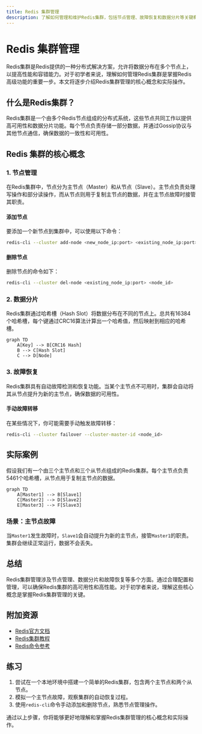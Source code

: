 ```yaml
---
title: Redis 集群管理
description: 了解如何管理和维护Redis集群，包括节点管理、故障恢复和数据分片等关键概念。
---
```


# Redis 集群管理

Redis集群是Redis提供的一种分布式解决方案，允许将数据分布在多个节点上，以提高性能和容错能力。对于初学者来说，理解如何管理Redis集群是掌握Redis高级功能的重要一步。本文将逐步介绍Redis集群管理的核心概念和实际操作。

## 什么是Redis集群？

Redis集群是一个由多个Redis节点组成的分布式系统，这些节点共同工作以提供高可用性和数据分片功能。每个节点负责存储一部分数据，并通过Gossip协议与其他节点通信，确保数据的一致性和可用性。

## Redis 集群的核心概念

### 1. 节点管理

在Redis集群中，节点分为主节点（Master）和从节点（Slave）。主节点负责处理写操作和部分读操作，而从节点则用于复制主节点的数据，并在主节点故障时接管其职责。

#### 添加节点

要添加一个新节点到集群中，可以使用以下命令：

```bash
redis-cli --cluster add-node <new_node_ip:port> <existing_node_ip:port>
```

#### 删除节点

删除节点的命令如下：

```bash
redis-cli --cluster del-node <existing_node_ip:port> <node_id>
```

### 2. 数据分片

Redis集群通过哈希槽（Hash Slot）将数据分布在不同的节点上。总共有16384个哈希槽，每个键通过CRC16算法计算出一个哈希值，然后映射到相应的哈希槽。

```mermaid
graph TD
    A[Key] --> B[CRC16 Hash]
    B --> C[Hash Slot]
    C --> D[Node]
```

### 3. 故障恢复

Redis集群具有自动故障检测和恢复功能。当某个主节点不可用时，集群会自动将其从节点提升为新的主节点，确保数据的可用性。

#### 手动故障转移

在某些情况下，你可能需要手动触发故障转移：

```bash
redis-cli --cluster failover --cluster-master-id <node_id>
```

## 实际案例

假设我们有一个由三个主节点和三个从节点组成的Redis集群。每个主节点负责5461个哈希槽，从节点用于复制主节点的数据。

```mermaid
graph TD
    A[Master1] --> B[Slave1]
    C[Master2] --> D[Slave2]
    E[Master3] --> F[Slave3]
```

### 场景：主节点故障

当`Master1`发生故障时，`Slave1`会自动提升为新的主节点，接管`Master1`的职责。集群会继续正常运行，数据不会丢失。

## 总结

Redis集群管理涉及节点管理、数据分片和故障恢复等多个方面。通过合理配置和管理，可以确保Redis集群的高可用性和高性能。对于初学者来说，理解这些核心概念是掌握Redis集群管理的关键。

## 附加资源

- [Redis官方文档](https://redis.io/documentation)
- [Redis集群教程](https://redis.io/topics/cluster-tutorial)
- [Redis命令参考](https://redis.io/commands)

## 练习

1. 尝试在一个本地环境中搭建一个简单的Redis集群，包含两个主节点和两个从节点。
2. 模拟一个主节点故障，观察集群的自动恢复过程。
3. 使用`redis-cli`命令手动添加和删除节点，熟悉节点管理操作。

通过以上步骤，你将能够更好地理解和掌握Redis集群管理的核心概念和实际操作。